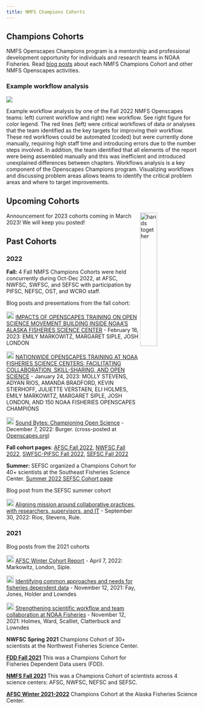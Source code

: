 ```yaml
---
title: NMFS Champions Cohorts
---
```


## Champions Cohorts

NMFS Openscapes Champions program is a mentorship and professional development opportunity for individuals and research teams in NOAA Fisheries. Read [blog posts](https://www.openscapes.org/tags/noaa-fisheries/) about each NMFS Champions Cohort and other NMFS Openscapes activities.

### Example workflow analysis

![](images/nmfs-2022-workflow-analyses.png)

Example workflow analysis by one of the Fall 2022 NMFS Openscapes teams: left) current workflow and right) new workflow. See right figure for color legend. The red lines (left) were critical workflows of data or analyses that the team identified as the key targets for improving their workflow. These red workflows could be automated (coded) but were currently done manually, requiring high staff time and introducing errors due to the number steps involved. In addition, the team identified that all elements of the report were being assembled manually and this was inefficient and introduced unexplained differences between chapters. Workflows analysis is a key component of the Openscapes Champions program. Visualizing workflows and discussing problem areas allows teams to identify the critical problem areas and where to target improvements.  



## Upcoming Cohorts

<img src="../images/fall2022openscapes.png" alt="hands together" style="float:right;width:30%;">

Announcement for 2023 cohorts coming in March 2023! We will keep you posted!

## Past Cohorts


### 2022

**Fall:** 4 Fall NMFS Champions Cohorts were held concurrently during Oct-Dec 2022, at AFSC, NWFSC, SWFSC, and SEFSC with participation by PIFSC, NEFSC, OST, and WCRO staff. 

Blog posts and presentations from the fall cohort:

<img src="https://raw.githubusercontent.com/FortAwesome/Font-Awesome/6.x/svgs/solid/blog.svg" height="20"/> [
IMPACTS OF OPENSCAPES TRAINING ON OPEN SCIENCE MOVEMENT BUILDING INSIDE NOAA'S ALASKA FISHERIES SCIENCE CENTER](https://www.openscapes.org/blog/2023/02/16/2022-noaa-afsc-fall/) - February 16, 2023: EMILY MARKOWITZ, MARGARET SIPLE, JOSH LONDON

<img src="https://raw.githubusercontent.com/FortAwesome/Font-Awesome/6.x/svgs/solid/blog.svg" height="20"/> [
NATIONWIDE OPENSCAPES TRAINING AT NOAA FISHERIES SCIENCE CENTERS: FACILITATING COLLABORATION, SKILL-SHARING, AND OPEN SCIENCE](https://www.openscapes.org/blog/2023/01/24/2022-noaa-nmfs-fall/) - January 24, 2023: MOLLY STEVENS, ADYAN RIOS, AMANDA BRADFORD, KEVIN STIERHOFF, JULIETTE VERSTAEN, ELI HOLMES, EMILY MARKOWITZ, MARGARET SIPLE, JOSH LONDON, AND 150 NOAA FISHERIES OPENSCAPES CHAMPIONS

<img src="https://raw.githubusercontent.com/FortAwesome/Font-Awesome/6.x/svgs/solid/blog.svg" height="20"/> [
Sound Bytes: Championing Open Science](https://www.fisheries.noaa.gov/science-blog/sound-bytes-championing-open-science) - December 7, 2022: Burger. (cross-posted at [Openscapes.org](https://www.openscapes.org/blog/2022/12/09/case-study-swfsc-sael/))

**Fall cohort pages**: [AFSC Fall 2022](https://nmfs-openscapes.github.io/2022-noaa-afsc-fall/), [NWFSC Fall 2022](https://nmfs-openscapes.github.io/2022-noaa-nwfsc-fall/), [SWFSC-PIFSC Fall 2022](https://nmfs-openscapes.github.io/2022-noaa-swfsc-pifsc-fall/), [SEFSC Fall 2022](https://nmfs-openscapes.github.io/2022-noaa-sefsc-fall/)

**Summer:** SEFSC organized a Champions Cohort for 40+ scientists at the Southeast Fisheries Science Center. [Summer 2022 SEFSC Cohort page](SEFSC-sum2022.html)

Blog post from the SEFSC summer cohort 

<img src="https://raw.githubusercontent.com/FortAwesome/Font-Awesome/6.x/svgs/solid/blog.svg" height="20"/> [Aligning mission around collaborative practices, with researchers, supervisors, and IT](https://www.openscapes.org/blog/2022/09/30/2022-sefsc-summer/) - September 30, 2022: Rios, Stevens, Rule.


### 2021

Blog posts from the 2021 cohorts

<img src="https://raw.githubusercontent.com/FortAwesome/Font-Awesome/6.x/svgs/solid/blog.svg" height="20"/> [AFSC Winter Cohort Report](https://www.openscapes.org/blog/2022/04/07/afsc-supportive-forum/) - April 7, 2022: Markowitz, London, Siple.

<img src="https://raw.githubusercontent.com/FortAwesome/Font-Awesome/6.x/svgs/solid/blog.svg" height="20"/> [Identifying common approaches and needs for fisheries dependent data](https://www.openscapes.org/blog/2021/11/12/fdd-champions/) - November 12, 2021: Fay, Jones, Holder and Lowndes

<img src="https://raw.githubusercontent.com/FortAwesome/Font-Awesome/6.x/svgs/solid/blog.svg" height="20"/> [Strengthening scientific workflow and team collaboration at NOAA Fisheries](https://www.openscapes.org/blog/2021/11/12/noaa-nmfs-champions/) - November 12, 2021: Holmes, Ward, Scalliet, Clatterbuck and Lowndes

**NWFSC Spring 2021** Champions Cohort of 30+ scientists at the Northwest Fisheries Science Center.

**[FDD Fall 2021](https://github.com/Openscapes/2021-fdd)** This was a Champions Cohort for Fisheries Dependent Data users (FDD).

**[NMFS Fall 2021](https://github.com/Openscapes/2021-nmfs)** This was a Champions Cohort of scientists across 4 science centers: AFSC, NWFSC, NEFSC and SEFSC.

**[AFSC Winter 2021-2022](AFSC-win2021.html)** Champions Cohort at the Alaska Fisheries Science Center.



